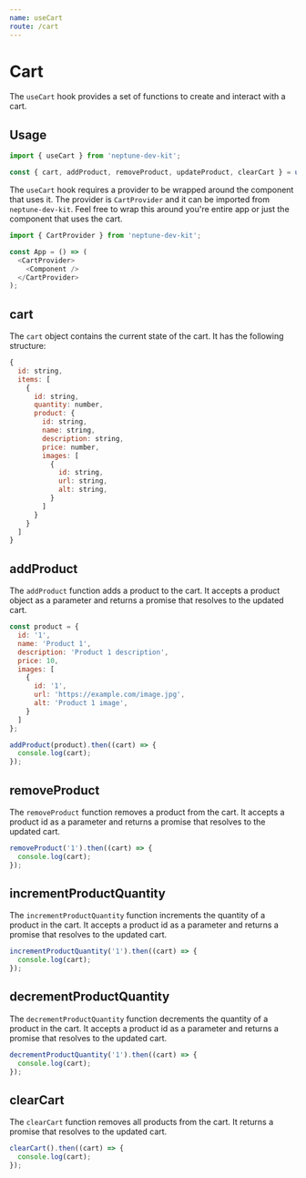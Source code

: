```yaml
---
name: ​useCart
route: /cart
---
```


# Cart

The ```useCart``` hook provides a set of functions to create and interact with a cart.

## Usage

```js
import { useCart } from 'neptune-dev-kit';

const { cart, addProduct, removeProduct, updateProduct, clearCart } = useCart();
```

The ```useCart``` hook requires a provider to be wrapped around the component that uses it. The provider is ```CartProvider``` and it can be imported from ```neptune-dev-kit```. Feel free to wrap this around you're entire app or just the component that uses the cart.

```js
import { CartProvider } from 'neptune-dev-kit';

const App = () => (
  <CartProvider>
    <Component />
  </CartProvider>
);
```

## cart

The ```cart``` object contains the current state of the cart. It has the following structure:

```js
{
  id: string,
  items: [
    {
      id: string,
      quantity: number,
      product: {
        id: string,
        name: string,
        description: string,
        price: number,
        images: [
          {
            id: string,
            url: string,
            alt: string,
          }
        ]
      }
    }
  ]
}
```

## addProduct

The ```addProduct``` function adds a product to the cart. It accepts a product object as a parameter and returns a promise that resolves to the updated cart.

```js
const product = {
  id: '1',
  name: 'Product 1',
  description: 'Product 1 description',
  price: 10,
  images: [
    {
      id: '1',
      url: 'https://example.com/image.jpg',
      alt: 'Product 1 image',
    }
  ]
};

addProduct(product).then((cart) => {
  console.log(cart);
});
```

## removeProduct

The ```removeProduct``` function removes a product from the cart. It accepts a product id as a parameter and returns a promise that resolves to the updated cart.

```js
removeProduct('1').then((cart) => {
  console.log(cart);
});
```

## incrementProductQuantity

The ```incrementProductQuantity``` function increments the quantity of a product in the cart. It accepts a product id as a parameter and returns a promise that resolves to the updated cart.

```js
incrementProductQuantity('1').then((cart) => {
  console.log(cart);
});
```

## decrementProductQuantity

The ```decrementProductQuantity``` function decrements the quantity of a product in the cart. It accepts a product id as a parameter and returns a promise that resolves to the updated cart.

```js
decrementProductQuantity('1').then((cart) => {
  console.log(cart);
});
```
<!-- 
## updateProduct

The ```updateProduct``` function updates a product in the cart. It accepts a product object as a parameter and returns a promise that resolves to the updated cart.

```js

const product = {
  id: '1',
  name: 'Product 1',
  description: 'Product 1 description',
  price: 10,
  images: [
    {
      id: '1',
      url: 'https://example.com/image.jpg',
      alt: 'Product 1 image',
    }
  ]
};

updateProduct(product).then((cart) => {
  console.log(cart);
});
``` -->

## clearCart

The ```clearCart``` function removes all products from the cart. It returns a promise that resolves to the updated cart.

```js
clearCart().then((cart) => {
  console.log(cart);
});
```

